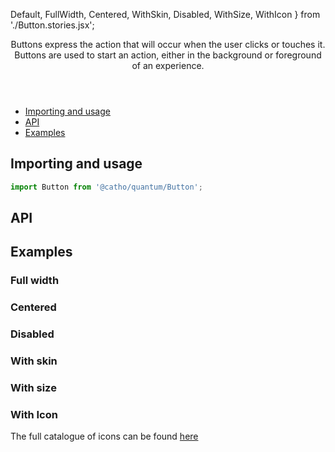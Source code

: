   Default, 
  FullWidth, 
  Centered,
  WithSkin,
  Disabled,
  WithSize,
  WithIcon
} from './Button.stories.jsx';



<Meta title="Button" component={Button}  />

<Header title="Button">
    Buttons express the action that will occur when the user clicks
    or touches it. Buttons are used to start an action, either in the
    background or foreground of an experience.
</Header>

- [Importing and usage](#importing)
- [API](#api)
- [Examples](#examples)

## <a id="importing"></a>Importing and usage

```js
import Button from '@catho/quantum/Button';
```

<Canvas>
  <Story of={Default}/>
</Canvas>

## <a id="api"></a>API

<ArgsTable of={Button} />

## <a id="examples"></a>Examples

### Full width

<Canvas>
  <Story of={FullWidth}/>
</Canvas>

### Centered

<Canvas>
  <Story of={Centered}/>
</Canvas>

### Disabled

<Canvas>
  <Story of={Disabled}/>
</Canvas>

### With skin

<Canvas>
  <Story of={WithSkin}/>
</Canvas>

### With size

<Canvas>
  <Story of={WithSize}/>
</Canvas>

### With Icon

The full catalogue of icons can be found [here](?path=/docs/foundation-icons--page#catalog)

<Canvas>
  <Story of={WithIcon}/>
</Canvas>

<EvaluationForm componentName="Button" />
